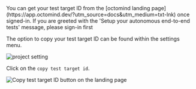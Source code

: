 <Tip>
  You can get your test target ID from the [octomind landing
  page](https://app.octomind.dev/?utm_source=docs&utm_medium=txt-lnk) once
  signed-in. If you are greeted with the 'Setup your autonomous end-to-end
  tests' message, please sign-in first
</Tip>

<div class="mt-8" />

The option to copy your test target ID can be found within the settings menu.

<Frame caption="project settings, 08/2024">
  <img src="/images/accounts/project-settings.png" alt="project setting" />
</Frame>

Click on the `copy test target id`.

<Frame caption="Copy test target ID">
  <img
    src="/images/copy-test-target.png"
    alt="Copy test target ID button on the landing page"
  />
</Frame>
